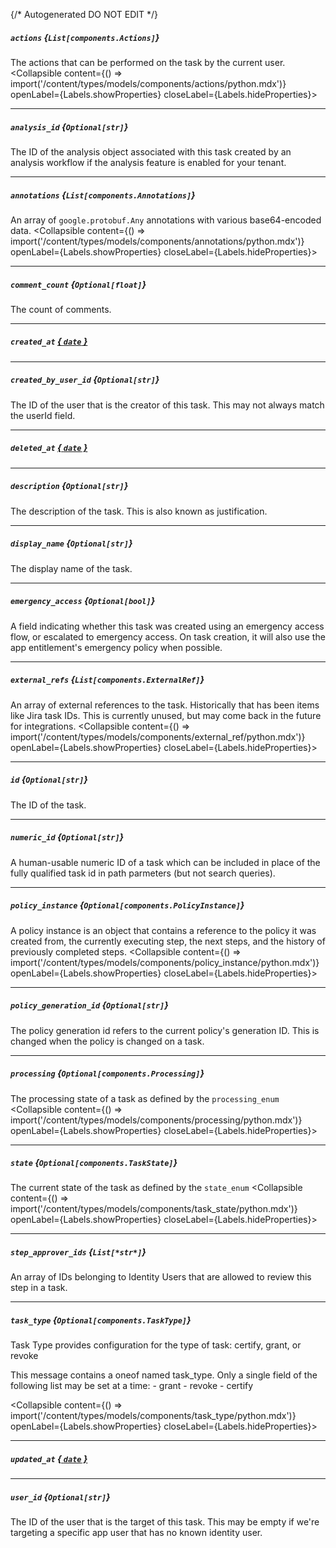 {/* Autogenerated DO NOT EDIT  */}

##### `actions` *{`List[components.Actions]`}*
The actions that can be performed on the task by the current user.
<Collapsible content={() => import('/content/types/models/components/actions/python.mdx')} openLabel={Labels.showProperties} closeLabel={Labels.hideProperties}>
</Collapsible>

---
##### `analysis_id` *{`Optional[str]`}*
The ID of the analysis object associated with this task created by an analysis workflow if the analysis feature is enabled for your tenant.

---
##### `annotations` *{`List[components.Annotations]`}*
An array of `google.protobuf.Any` annotations with various base64\-encoded data.
<Collapsible content={() => import('/content/types/models/components/annotations/python.mdx')} openLabel={Labels.showProperties} closeLabel={Labels.hideProperties}>
</Collapsible>

---
##### `comment_count` *{`Optional[float]`}*
The count of comments.

---
##### `created_at` [*{ `date` }*](https://docs.python.org/3/library/datetime.html#date-objects)

---
##### `created_by_user_id` *{`Optional[str]`}*
The ID of the user that is the creator of this task. This may not always match the userId field.

---
##### `deleted_at` [*{ `date` }*](https://docs.python.org/3/library/datetime.html#date-objects)

---
##### `description` *{`Optional[str]`}*
The description of the task. This is also known as justification.

---
##### `display_name` *{`Optional[str]`}*
The display name of the task.

---
##### `emergency_access` *{`Optional[bool]`}*
A field indicating whether this task was created using an emergency access flow, or escalated to emergency access. On task creation, it will also use the app entitlement's emergency policy when possible.

---
##### `external_refs` *{`List[components.ExternalRef]`}*
An array of external references to the task. Historically that has been items like Jira task IDs. This is currently unused, but may come back in the future for integrations.
<Collapsible content={() => import('/content/types/models/components/external_ref/python.mdx')} openLabel={Labels.showProperties} closeLabel={Labels.hideProperties}>
</Collapsible>

---
##### `id` *{`Optional[str]`}*
The ID of the task.

---
##### `numeric_id` *{`Optional[str]`}*
A human\-usable numeric ID of a task which can be included in place of the fully qualified task id in path parmeters (but not search queries).

---
##### `policy_instance` *{`Optional[components.PolicyInstance]`}*
A policy instance is an object that contains a reference to the policy it was created from, the currently executing step, the next steps, and the history of previously completed steps.
<Collapsible content={() => import('/content/types/models/components/policy_instance/python.mdx')} openLabel={Labels.showProperties} closeLabel={Labels.hideProperties}>
</Collapsible>

---
##### `policy_generation_id` *{`Optional[str]`}*
The policy generation id refers to the current policy's generation ID. This is changed when the policy is changed on a task.

---
##### `processing` *{`Optional[components.Processing]`}*
The processing state of a task as defined by the `processing_enum`
<Collapsible content={() => import('/content/types/models/components/processing/python.mdx')} openLabel={Labels.showProperties} closeLabel={Labels.hideProperties}>
</Collapsible>

---
##### `state` *{`Optional[components.TaskState]`}*
The current state of the task as defined by the `state_enum`
<Collapsible content={() => import('/content/types/models/components/task_state/python.mdx')} openLabel={Labels.showProperties} closeLabel={Labels.hideProperties}>
</Collapsible>

---
##### `step_approver_ids` *{`List[*str*]`}*
An array of IDs belonging to Identity Users that are allowed to review this step in a task.

---
##### `task_type` *{`Optional[components.TaskType]`}*
Task Type provides configuration for the type of task: certify, grant, or revoke

This message contains a oneof named task_type. Only a single field of the following list may be set at a time:
  \- grant
  \- revoke
  \- certify

<Collapsible content={() => import('/content/types/models/components/task_type/python.mdx')} openLabel={Labels.showProperties} closeLabel={Labels.hideProperties}>
</Collapsible>

---
##### `updated_at` [*{ `date` }*](https://docs.python.org/3/library/datetime.html#date-objects)

---
##### `user_id` *{`Optional[str]`}*
The ID of the user that is the target of this task. This may be empty if we're targeting a specific app user that has no known identity user.


